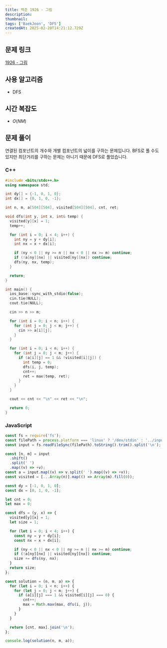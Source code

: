 ```yaml
---
title: 백준 1926 - 그림
description:
thumbnail:
tags: ['BaekJoon', 'DFS']
createdAt: 2025-02-20T14:21:12.729Z
---
```


## 문제 링크

[1926 - 그림](https://www.acmicpc.net/problem/1926)

## 사용 알고리즘

- DFS

## 시간 복잡도

- $O(NM)$

## 문제 풀이

연결된 컴포넌트의 개수와 개별 컴포넌트의 넓이를 구하는 문제입니다. BFS로 풀 수도 있지만 최단거리를 구하는 문제는 아니기 때문에 DFS로 풀었습니다.

### C++

```c++ title="C++"
#include <bits/stdc++.h>
using namespace std;

int dy[] = {-1, 0, 1, 0};
int dx[] = {0, 1, 0, -1};

int n, m, a[504][504], visited[504][504], cnt, ret;

void dfs(int y, int x, int& temp) {
  visited[y][x] = 1;
  temp++;

  for (int i = 0; i < 4; i++) {
    int ny = y + dy[i];
    int nx = x + dx[i];

    if (ny < 0 || ny >= n || nx < 0 || nx >= m) continue;
    if (!a[ny][nx] || visited[ny][nx]) continue;
    dfs(ny, nx, temp);
  }

  return;
}

int main() {
  ios_base::sync_with_stdio(false);
  cin.tie(NULL);
  cout.tie(NULL);

  cin >> n >> m;

  for (int i = 0; i < n; i++) {
    for (int j = 0; j < m; j++) {
      cin >> a[i][j];
    }
  }

  for (int i = 0; i < n; i++) {
    for (int j = 0; j < m; j++) {
      if (a[i][j] == 1 && !visited[i][j]) {
        int temp = 0;
        dfs(i, j, temp);
        cnt++;
        ret = max(temp, ret);
      }
    }
  }

  cout << cnt << "\n" << ret << "\n";

  return 0;
}
```

### JavaScript

```js title="JavaScript"
const fs = require('fs');
const filePath = process.platform === 'linux' ? '/dev/stdin' : '../input.txt';
const input = fs.readFileSync(filePath).toString().trim().split('\n');

const [n, m] = input
  .shift()
  .split(' ')
  .map((v) => +v);
const a = input.map((v) => v.split(' ').map((v) => +v));
const visited = [...Array(n)].map(() => Array(m).fill(0));

const dy = [-1, 0, 1, 0];
const dx = [0, 1, 0, -1];

let cnt = 0;
let max = 0;

const dfs = (y, x) => {
  visited[y][x] = 1;
  let size = 1;

  for (let i = 0; i < 4; i++) {
    const ny = y + dy[i];
    const nx = x + dx[i];

    if (ny < 0 || nx < 0 || ny >= n || nx >= m) continue;
    if (!a[ny][nx] || visited[ny][nx]) continue;
    size += dfs(ny, nx);
  }
  return size;
};

const solution = (n, m, a) => {
  for (let i = 0; i < n; i++) {
    for (let j = 0; j < m; j++) {
      if (a[i][j] === 1 && visited[i][j] === 0) {
        cnt++;
        max = Math.max(max, dfs(i, j));
      }
    }
  }

  return [cnt, max].join('\n');
};

console.log(solution(n, m, a));
```
